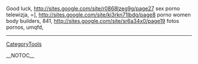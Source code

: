 Good luck, http://sites.google.com/site/r0868lzeg9g/page27 sex porno telewizja,  =], http://sites.google.com/site/ki3rkn71lbdg/page8 porno women body builders,  841, http://sites.google.com/site/sr6a34x0/page19 fotos pornos,  umqfd,
----
[[CategoryTools]]

__NOTOC__